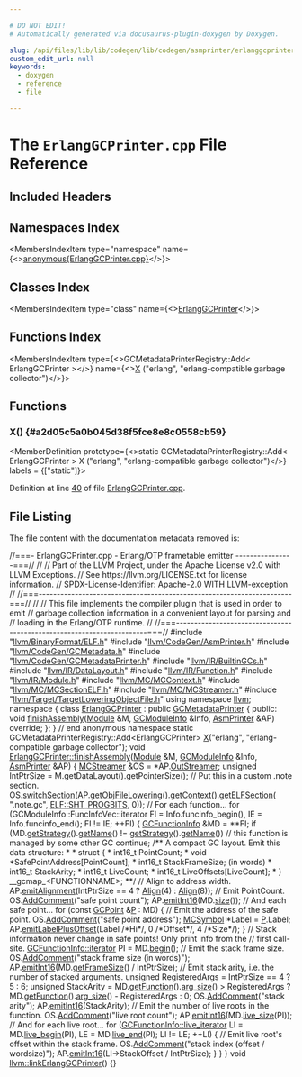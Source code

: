 ```yaml
---

# DO NOT EDIT!
# Automatically generated via docusaurus-plugin-doxygen by Doxygen.

slug: /api/files/lib/lib/codegen/lib/codegen/asmprinter/erlanggcprinter-cpp
custom_edit_url: null
keywords:
  - doxygen
  - reference
  - file

---
```





# The `ErlangGCPrinter.cpp` File Reference

<DoxygenPage pluginConfig={pluginConfig}>



## Included Headers

<IncludesList>
<IncludesListItem
  filePath="llvm/BinaryFormat/ELF.h"
  permalink="/docs/api/files/include/include/llvm/include/llvm/binaryformat/elf-h"
  isLocal="true" />
<IncludesListItem
  filePath="llvm/CodeGen/AsmPrinter.h"
  permalink="/docs/api/files/include/include/llvm/include/llvm/codegen/asmprinter-h"
  isLocal="true" />
<IncludesListItem
  filePath="llvm/CodeGen/GCMetadata.h"
  permalink="/docs/api/files/include/include/llvm/include/llvm/codegen/gcmetadata-h"
  isLocal="true" />
<IncludesListItem
  filePath="llvm/CodeGen/GCMetadataPrinter.h"
  permalink="/docs/api/files/include/include/llvm/include/llvm/codegen/gcmetadataprinter-h"
  isLocal="true" />
<IncludesListItem
  filePath="llvm/IR/BuiltinGCs.h"
  permalink="/docs/api/files/include/include/llvm/include/llvm/ir/builtingcs-h"
  isLocal="true" />
<IncludesListItem
  filePath="llvm/IR/DataLayout.h"
  permalink="/docs/api/files/include/include/llvm/include/llvm/ir/datalayout-h"
  isLocal="true" />
<IncludesListItem
  filePath="llvm/IR/Function.h"
  permalink="/docs/api/files/include/include/llvm/include/llvm/ir/function-h"
  isLocal="true" />
<IncludesListItem
  filePath="llvm/IR/Module.h"
  permalink="/docs/api/files/include/include/llvm/include/llvm/ir/module-h"
  isLocal="true" />
<IncludesListItem
  filePath="llvm/MC/MCContext.h"
  permalink="/docs/api/files/include/include/llvm/include/llvm/mc/mccontext-h"
  isLocal="true" />
<IncludesListItem
  filePath="llvm/MC/MCSectionELF.h"
  permalink="/docs/api/files/include/include/llvm/include/llvm/mc/mcsectionelf-h"
  isLocal="true" />
<IncludesListItem
  filePath="llvm/MC/MCStreamer.h"
  permalink="/docs/api/files/include/include/llvm/include/llvm/mc/mcstreamer-h"
  isLocal="true" />
<IncludesListItem
  filePath="llvm/Target/TargetLoweringObjectFile.h"
  permalink="/docs/api/files/include/include/llvm/include/llvm/target/targetloweringobjectfile-h"
  isLocal="true" />
</IncludesList>

## Namespaces Index

<MembersIndex>

<MembersIndexItem
  type="namespace"
  name={<><a href="/docs/api/namespaces/anonymous-erlanggcprinter-cpp-">anonymous&#123;ErlangGCPrinter.cpp&#125;</a></>}>
</MembersIndexItem>

</MembersIndex>

## Classes Index

<MembersIndex>

<MembersIndexItem
  type="class"
  name={<><a href="/docs/api/classes/anonymous-namespace-erlanggcprinter-cpp-/erlanggcprinter">ErlangGCPrinter</a></>}>
</MembersIndexItem>

</MembersIndex>

## Functions Index

<MembersIndex>

<MembersIndexItem
  type={<>GCMetadataPrinterRegistry::Add&lt; ErlangGCPrinter &gt;</>}
  name={<><a href="#a2d05c5a0b045d38f5fce8e8c0558cb59">X</a> (&quot;erlang&quot;, &quot;erlang-compatible garbage collector&quot;)</>}>
</MembersIndexItem>

</MembersIndex>


<SectionDefinition>

## Functions

### X() {#a2d05c5a0b045d38f5fce8e8c0558cb59}

<MemberDefinition
  prototype={<>static GCMetadataPrinterRegistry::Add&lt; ErlangGCPrinter &gt; X (&quot;erlang&quot;, &quot;erlang-compatible garbage collector&quot;)</>}
  labels = {["static"]}>

Definition at line <a href="#l00040">40</a> of file <a href="/docs/api/files/lib/lib/codegen/lib/codegen/asmprinter/erlanggcprinter-cpp">ErlangGCPrinter.cpp</a>.
</MemberDefinition>

</SectionDefinition>

## File Listing

The file content with the documentation metadata removed is:

<ProgramListing>

<Link id="l00001" /><CodeLine lineNumber="1"><span class="doxyHighlightComment">//===- ErlangGCPrinter.cpp - Erlang/OTP frametable emitter ----------------===//</span></CodeLine>
<Link id="l00002" /><CodeLine lineNumber="2"><span class="doxyHighlightComment">//</span></CodeLine>
<Link id="l00003" /><CodeLine lineNumber="3"><span class="doxyHighlightComment">// Part of the LLVM Project, under the Apache License v2.0 with LLVM Exceptions.</span></CodeLine>
<Link id="l00004" /><CodeLine lineNumber="4"><span class="doxyHighlightComment">// See https://llvm.org/LICENSE.txt for license information.</span></CodeLine>
<Link id="l00005" /><CodeLine lineNumber="5"><span class="doxyHighlightComment">// SPDX-License-Identifier: Apache-2.0 WITH LLVM-exception</span></CodeLine>
<Link id="l00006" /><CodeLine lineNumber="6"><span class="doxyHighlightComment">//</span></CodeLine>
<Link id="l00007" /><CodeLine lineNumber="7"><span class="doxyHighlightComment">//===----------------------------------------------------------------------===//</span></CodeLine>
<Link id="l00008" /><CodeLine lineNumber="8"><span class="doxyHighlightComment">//</span></CodeLine>
<Link id="l00009" /><CodeLine lineNumber="9"><span class="doxyHighlightComment">// This file implements the compiler plugin that is used in order to emit</span></CodeLine>
<Link id="l00010" /><CodeLine lineNumber="10"><span class="doxyHighlightComment">// garbage collection information in a convenient layout for parsing and</span></CodeLine>
<Link id="l00011" /><CodeLine lineNumber="11"><span class="doxyHighlightComment">// loading in the Erlang/OTP runtime.</span></CodeLine>
<Link id="l00012" /><CodeLine lineNumber="12"><span class="doxyHighlightComment">//</span></CodeLine>
<Link id="l00013" /><CodeLine lineNumber="13"><span class="doxyHighlightComment">//===----------------------------------------------------------------------===//</span></CodeLine>
<Link id="l00014" /><CodeLine lineNumber="14"></CodeLine>
<Link id="l00015" /><CodeLine lineNumber="15"><span class="doxyHighlightPreprocessor">#include &quot;<a href="/docs/api/files/include/include/llvm/include/llvm/binaryformat/elf-h">llvm/BinaryFormat/ELF.h</a>&quot;</span></CodeLine>
<Link id="l00016" /><CodeLine lineNumber="16"><span class="doxyHighlightPreprocessor">#include &quot;<a href="/docs/api/files/include/include/llvm/include/llvm/codegen/asmprinter-h">llvm/CodeGen/AsmPrinter.h</a>&quot;</span></CodeLine>
<Link id="l00017" /><CodeLine lineNumber="17"><span class="doxyHighlightPreprocessor">#include &quot;<a href="/docs/api/files/include/include/llvm/include/llvm/codegen/gcmetadata-h">llvm/CodeGen/GCMetadata.h</a>&quot;</span></CodeLine>
<Link id="l00018" /><CodeLine lineNumber="18"><span class="doxyHighlightPreprocessor">#include &quot;<a href="/docs/api/files/include/include/llvm/include/llvm/codegen/gcmetadataprinter-h">llvm/CodeGen/GCMetadataPrinter.h</a>&quot;</span></CodeLine>
<Link id="l00019" /><CodeLine lineNumber="19"><span class="doxyHighlightPreprocessor">#include &quot;<a href="/docs/api/files/include/include/llvm/include/llvm/ir/builtingcs-h">llvm/IR/BuiltinGCs.h</a>&quot;</span></CodeLine>
<Link id="l00020" /><CodeLine lineNumber="20"><span class="doxyHighlightPreprocessor">#include &quot;<a href="/docs/api/files/include/include/llvm/include/llvm/ir/datalayout-h">llvm/IR/DataLayout.h</a>&quot;</span></CodeLine>
<Link id="l00021" /><CodeLine lineNumber="21"><span class="doxyHighlightPreprocessor">#include &quot;<a href="/docs/api/files/include/include/llvm/include/llvm/ir/function-h">llvm/IR/Function.h</a>&quot;</span></CodeLine>
<Link id="l00022" /><CodeLine lineNumber="22"><span class="doxyHighlightPreprocessor">#include &quot;<a href="/docs/api/files/include/include/llvm/include/llvm/ir/module-h">llvm/IR/Module.h</a>&quot;</span></CodeLine>
<Link id="l00023" /><CodeLine lineNumber="23"><span class="doxyHighlightPreprocessor">#include &quot;<a href="/docs/api/files/include/include/llvm/include/llvm/mc/mccontext-h">llvm/MC/MCContext.h</a>&quot;</span></CodeLine>
<Link id="l00024" /><CodeLine lineNumber="24"><span class="doxyHighlightPreprocessor">#include &quot;<a href="/docs/api/files/include/include/llvm/include/llvm/mc/mcsectionelf-h">llvm/MC/MCSectionELF.h</a>&quot;</span></CodeLine>
<Link id="l00025" /><CodeLine lineNumber="25"><span class="doxyHighlightPreprocessor">#include &quot;<a href="/docs/api/files/include/include/llvm/include/llvm/mc/mcstreamer-h">llvm/MC/MCStreamer.h</a>&quot;</span></CodeLine>
<Link id="l00026" /><CodeLine lineNumber="26"><span class="doxyHighlightPreprocessor">#include &quot;<a href="/docs/api/files/include/include/llvm/include/llvm/target/targetloweringobjectfile-h">llvm/Target/TargetLoweringObjectFile.h</a>&quot;</span></CodeLine>
<Link id="l00027" /><CodeLine lineNumber="27"></CodeLine>
<Link id="l00028" /><CodeLine lineNumber="28"><span class="doxyHighlightKeyword">using namespace </span><span class="doxyHighlight"><a href="/docs/api/namespaces/llvm">llvm</a>;</span></CodeLine>
<Link id="l00029" /><CodeLine lineNumber="29"></CodeLine>
<Link id="l00030" /><CodeLine lineNumber="30" lineLink="/docs/api/namespaces/anonymous-erlanggcprinter-cpp-"><span class="doxyHighlightKeyword">namespace </span><span class="doxyHighlight">&#123;</span></CodeLine>
<Link id="l00031" /><CodeLine lineNumber="31"></CodeLine>
<Link id="l00032" /><CodeLine lineNumber="32" lineLink="/docs/api/classes/anonymous-namespace-erlanggcprinter-cpp-/erlanggcprinter"><span class="doxyHighlightKeyword">class </span><span class="doxyHighlight"><a href="/docs/api/classes/anonymous-namespace-erlanggcprinter-cpp-/erlanggcprinter">ErlangGCPrinter</a> : </span><span class="doxyHighlightKeyword">public</span><span class="doxyHighlight"> <a href="/docs/api/classes/llvm/gcmetadataprinter/#ae944ce49adc84bc2384d95f293763a64">GCMetadataPrinter</a> &#123;</span></CodeLine>
<Link id="l00033" /><CodeLine lineNumber="33"><span class="doxyHighlightKeyword">public</span><span class="doxyHighlight">:</span></CodeLine>
<Link id="l00034" /><CodeLine lineNumber="34"><span class="doxyHighlight">  </span><span class="doxyHighlightKeywordType">void</span><span class="doxyHighlight"> <a href="/docs/api/classes/anonymous-namespace-erlanggcprinter-cpp-/erlanggcprinter/#a574679a34186d5db3a7b14b0ce5c5078">finishAssembly</a>(<a href="/docs/api/classes/llvm/module">Module</a> &amp;M, <a href="/docs/api/classes/llvm/gcmoduleinfo">GCModuleInfo</a> &amp;Info, <a href="/docs/api/classes/llvm/gcmetadataprinter/#a47b1796e5c0a56e8a36cf39ae2d051a5">AsmPrinter</a> &amp;AP) </span><span class="doxyHighlightKeyword">override</span><span class="doxyHighlight">;</span></CodeLine>
<Link id="l00035" /><CodeLine lineNumber="35"><span class="doxyHighlight">&#125;;</span></CodeLine>
<Link id="l00036" /><CodeLine lineNumber="36"></CodeLine>
<Link id="l00037" /><CodeLine lineNumber="37"><span class="doxyHighlight">&#125; </span><span class="doxyHighlightComment">// end anonymous namespace</span></CodeLine>
<Link id="l00038" /><CodeLine lineNumber="38"></CodeLine>
<Link id="l00039" /><CodeLine lineNumber="39"><span class="doxyHighlightKeyword">static</span><span class="doxyHighlight"> GCMetadataPrinterRegistry::Add&lt;ErlangGCPrinter&gt;</span></CodeLine>
<Link id="l00040" /><CodeLine lineNumber="40" lineLink="#a2d05c5a0b045d38f5fce8e8c0558cb59"><span class="doxyHighlight">    <a href="/docs/api/files/lib/lib/tablegen/tablegenbackendskeleton-cpp/#ab60f28d7a141ac46ccc200176a1bca8b">X</a>(</span><span class="doxyHighlightStringLiteral">&quot;erlang&quot;</span><span class="doxyHighlight">, </span><span class="doxyHighlightStringLiteral">&quot;erlang-compatible garbage collector&quot;</span><span class="doxyHighlight">);</span></CodeLine>
<Link id="l00041" /><CodeLine lineNumber="41"></CodeLine>
<Link id="l00042" /><CodeLine lineNumber="42" lineLink="/docs/api/classes/anonymous-namespace-erlanggcprinter-cpp-/erlanggcprinter/#a574679a34186d5db3a7b14b0ce5c5078"><span class="doxyHighlightKeywordType">void</span><span class="doxyHighlight"> <a href="/docs/api/classes/anonymous-namespace-erlanggcprinter-cpp-/erlanggcprinter/#a574679a34186d5db3a7b14b0ce5c5078">ErlangGCPrinter::finishAssembly</a>(<a href="/docs/api/classes/llvm/module">Module</a> &amp;M, <a href="/docs/api/classes/llvm/gcmoduleinfo">GCModuleInfo</a> &amp;Info,</span></CodeLine>
<Link id="l00043" /><CodeLine lineNumber="43"><span class="doxyHighlight">                                     <a href="/docs/api/classes/llvm/gcmetadataprinter/#a47b1796e5c0a56e8a36cf39ae2d051a5">AsmPrinter</a> &amp;AP) &#123;</span></CodeLine>
<Link id="l00044" /><CodeLine lineNumber="44"><span class="doxyHighlight">  <a href="/docs/api/classes/llvm/mcstreamer">MCStreamer</a> &amp;OS = &#42;AP.<a href="/docs/api/classes/llvm/asmprinter/#ac189a157a6aab76ea837c13ec615dbc9">OutStreamer</a>;</span></CodeLine>
<Link id="l00045" /><CodeLine lineNumber="45"><span class="doxyHighlight">  </span><span class="doxyHighlightKeywordType">unsigned</span><span class="doxyHighlight"> IntPtrSize = M.getDataLayout().getPointerSize();</span></CodeLine>
<Link id="l00046" /><CodeLine lineNumber="46"></CodeLine>
<Link id="l00047" /><CodeLine lineNumber="47"><span class="doxyHighlight">  </span><span class="doxyHighlightComment">// Put this in a custom .note section.</span></CodeLine>
<Link id="l00048" /><CodeLine lineNumber="48"><span class="doxyHighlight">  OS.<a href="/docs/api/classes/llvm/mcstreamer/#ac4f84451dc4abc997c960d484953b1d2">switchSection</a>(AP.<a href="/docs/api/classes/llvm/asmprinter/#a0580b05cc0794957d4ac1ce2f209ac87">getObjFileLowering</a>().<a href="/docs/api/classes/llvm/mcobjectfileinfo/#afcda39b4059eca86c10397b7a938a729">getContext</a>().<a href="/docs/api/classes/llvm/mccontext/#a3fddc32fd70ea36b8482c9055eb68c40">getELFSection</a>(</span></CodeLine>
<Link id="l00049" /><CodeLine lineNumber="49"><span class="doxyHighlight">      </span><span class="doxyHighlightStringLiteral">&quot;.note.gc&quot;</span><span class="doxyHighlight">, <a href="/docs/api/namespaces/llvm/elf/#ab23570002b1ab10a685e8f349da3ddbca18ae5a64ac74a4265698b956bc797b32">ELF::SHT&#95;PROGBITS</a>, 0));</span></CodeLine>
<Link id="l00050" /><CodeLine lineNumber="50"></CodeLine>
<Link id="l00051" /><CodeLine lineNumber="51"><span class="doxyHighlight">  </span><span class="doxyHighlightComment">// For each function...</span></CodeLine>
<Link id="l00052" /><CodeLine lineNumber="52"><span class="doxyHighlight">  </span><span class="doxyHighlightKeywordFlow">for</span><span class="doxyHighlight"> (GCModuleInfo::FuncInfoVec::iterator FI = Info.funcinfo&#95;begin(),</span></CodeLine>
<Link id="l00053" /><CodeLine lineNumber="53"><span class="doxyHighlight">                                           IE = Info.funcinfo&#95;end();</span></CodeLine>
<Link id="l00054" /><CodeLine lineNumber="54"><span class="doxyHighlight">       FI != IE; ++FI) &#123;</span></CodeLine>
<Link id="l00055" /><CodeLine lineNumber="55"><span class="doxyHighlight">    <a href="/docs/api/classes/llvm/gcfunctioninfo">GCFunctionInfo</a> &amp;MD = &#42;&#42;FI;</span></CodeLine>
<Link id="l00056" /><CodeLine lineNumber="56"><span class="doxyHighlight">    </span><span class="doxyHighlightKeywordFlow">if</span><span class="doxyHighlight"> (MD.<a href="/docs/api/classes/llvm/gcfunctioninfo/#a98e4459898a43800bff9bcb2f1e2a8bb">getStrategy</a>().<a href="/docs/api/classes/llvm/gcstrategy/#ae253aa14fb9f8582e089850f07616599">getName</a>() != <a href="/docs/api/classes/llvm/gcmetadataprinter/#a103ca212831edb585c5fdc509df54b33">getStrategy</a>().<a href="/docs/api/files/lib/lib/transforms/lib/transforms/objcarc/provenanceanalysisevaluator-cpp/#a2ee79648e8bce3ddbb26358ff10e3e82">getName</a>())</span></CodeLine>
<Link id="l00057" /><CodeLine lineNumber="57"><span class="doxyHighlight">      </span><span class="doxyHighlightComment">// this function is managed by some other GC</span></CodeLine>
<Link id="l00058" /><CodeLine lineNumber="58"><span class="doxyHighlight">      </span><span class="doxyHighlightKeywordFlow">continue</span><span class="doxyHighlight">;</span></CodeLine>
<Link id="l00059" /><CodeLine lineNumber="59"><span class="doxyHighlightComment">    /&#42;&#42; A compact GC layout. Emit this data structure:</span></CodeLine>
<Link id="l00060" /><CodeLine lineNumber="60"><span class="doxyHighlightComment">     &#42;</span></CodeLine>
<Link id="l00061" /><CodeLine lineNumber="61"><span class="doxyHighlightComment">     &#42; struct &#123;</span></CodeLine>
<Link id="l00062" /><CodeLine lineNumber="62"><span class="doxyHighlightComment">     &#42;   int16&#95;t PointCount;</span></CodeLine>
<Link id="l00063" /><CodeLine lineNumber="63"><span class="doxyHighlightComment">     &#42;   void &#42;SafePointAddress&#91;PointCount&#93;;</span></CodeLine>
<Link id="l00064" /><CodeLine lineNumber="64"><span class="doxyHighlightComment">     &#42;   int16&#95;t StackFrameSize; (in words)</span></CodeLine>
<Link id="l00065" /><CodeLine lineNumber="65"><span class="doxyHighlightComment">     &#42;   int16&#95;t StackArity;</span></CodeLine>
<Link id="l00066" /><CodeLine lineNumber="66"><span class="doxyHighlightComment">     &#42;   int16&#95;t LiveCount;</span></CodeLine>
<Link id="l00067" /><CodeLine lineNumber="67"><span class="doxyHighlightComment">     &#42;   int16&#95;t LiveOffsets&#91;LiveCount&#93;;</span></CodeLine>
<Link id="l00068" /><CodeLine lineNumber="68"><span class="doxyHighlightComment">     &#42; &#125; &#95;&#95;gcmap&#95;&lt;FUNCTIONNAME&gt;;</span></CodeLine>
<Link id="l00069" /><CodeLine lineNumber="69"><span class="doxyHighlightComment">     &#42;&#42;/</span></CodeLine>
<Link id="l00070" /><CodeLine lineNumber="70"></CodeLine>
<Link id="l00071" /><CodeLine lineNumber="71"><span class="doxyHighlight">    </span><span class="doxyHighlightComment">// Align to address width.</span></CodeLine>
<Link id="l00072" /><CodeLine lineNumber="72"><span class="doxyHighlight">    AP.<a href="/docs/api/classes/llvm/asmprinter/#aa321836ddd72df66be5551323b3090d9">emitAlignment</a>(IntPtrSize == 4 ? <a href="/docs/api/structs/llvm/align">Align</a>(4) : <a href="/docs/api/structs/llvm/align">Align</a>(8));</span></CodeLine>
<Link id="l00073" /><CodeLine lineNumber="73"></CodeLine>
<Link id="l00074" /><CodeLine lineNumber="74"><span class="doxyHighlight">    </span><span class="doxyHighlightComment">// Emit PointCount.</span></CodeLine>
<Link id="l00075" /><CodeLine lineNumber="75"><span class="doxyHighlight">    OS.<a href="/docs/api/classes/llvm/mcstreamer/#a64eafd6bed9f342e423e74a93223135c">AddComment</a>(</span><span class="doxyHighlightStringLiteral">&quot;safe point count&quot;</span><span class="doxyHighlight">);</span></CodeLine>
<Link id="l00076" /><CodeLine lineNumber="76"><span class="doxyHighlight">    AP.<a href="/docs/api/classes/llvm/asmprinter/#ad87d51ae3e480de2e3892fc257406212">emitInt16</a>(MD.<a href="/docs/api/classes/llvm/gcfunctioninfo/#a71465584e291bc6d25e24f061526a7fc">size</a>());</span></CodeLine>
<Link id="l00077" /><CodeLine lineNumber="77"></CodeLine>
<Link id="l00078" /><CodeLine lineNumber="78"><span class="doxyHighlight">    </span><span class="doxyHighlightComment">// And each safe point...</span></CodeLine>
<Link id="l00079" /><CodeLine lineNumber="79"><span class="doxyHighlight">    </span><span class="doxyHighlightKeywordFlow">for</span><span class="doxyHighlight"> (</span><span class="doxyHighlightKeyword">const</span><span class="doxyHighlight"> <a href="/docs/api/structs/llvm/gcpoint">GCPoint</a> &amp;<a href="/docs/api/files/lib/lib/option/option-cpp/#a04665169063c8ca1f2ea96c27fc7c2b2">P</a> : MD) &#123;</span></CodeLine>
<Link id="l00080" /><CodeLine lineNumber="80"><span class="doxyHighlight">      </span><span class="doxyHighlightComment">// Emit the address of the safe point.</span></CodeLine>
<Link id="l00081" /><CodeLine lineNumber="81"><span class="doxyHighlight">      OS.<a href="/docs/api/classes/llvm/mcstreamer/#a64eafd6bed9f342e423e74a93223135c">AddComment</a>(</span><span class="doxyHighlightStringLiteral">&quot;safe point address&quot;</span><span class="doxyHighlight">);</span></CodeLine>
<Link id="l00082" /><CodeLine lineNumber="82"><span class="doxyHighlight">      <a href="/docs/api/classes/llvm/mcsymbol">MCSymbol</a> &#42;Label = <a href="/docs/api/files/lib/lib/option/option-cpp/#a04665169063c8ca1f2ea96c27fc7c2b2">P</a>.Label;</span></CodeLine>
<Link id="l00083" /><CodeLine lineNumber="83"><span class="doxyHighlight">      AP.<a href="/docs/api/classes/llvm/asmprinter/#a2380b3abc7ab19ec1af9883a5f7bbd67">emitLabelPlusOffset</a>(Label </span><span class="doxyHighlightComment">/&#42;Hi&#42;/</span><span class="doxyHighlight">, 0 </span><span class="doxyHighlightComment">/&#42;Offset&#42;/</span><span class="doxyHighlight">, 4 </span><span class="doxyHighlightComment">/&#42;Size&#42;/</span><span class="doxyHighlight">);</span></CodeLine>
<Link id="l00084" /><CodeLine lineNumber="84"><span class="doxyHighlight">    &#125;</span></CodeLine>
<Link id="l00085" /><CodeLine lineNumber="85"></CodeLine>
<Link id="l00086" /><CodeLine lineNumber="86"><span class="doxyHighlight">    </span><span class="doxyHighlightComment">// Stack information never change in safe points! Only print info from the</span></CodeLine>
<Link id="l00087" /><CodeLine lineNumber="87"><span class="doxyHighlight">    </span><span class="doxyHighlightComment">// first call-site.</span></CodeLine>
<Link id="l00088" /><CodeLine lineNumber="88"><span class="doxyHighlight">    <a href="/docs/api/classes/llvm/gcfunctioninfo/#ad553d77477f4b042825d3d79d11ea54b">GCFunctionInfo::iterator</a> PI = MD.<a href="/docs/api/classes/llvm/gcfunctioninfo/#a77c417b0241688bca06f6491a2da8baf">begin</a>();</span></CodeLine>
<Link id="l00089" /><CodeLine lineNumber="89"></CodeLine>
<Link id="l00090" /><CodeLine lineNumber="90"><span class="doxyHighlight">    </span><span class="doxyHighlightComment">// Emit the stack frame size.</span></CodeLine>
<Link id="l00091" /><CodeLine lineNumber="91"><span class="doxyHighlight">    OS.<a href="/docs/api/classes/llvm/mcstreamer/#a64eafd6bed9f342e423e74a93223135c">AddComment</a>(</span><span class="doxyHighlightStringLiteral">&quot;stack frame size (in words)&quot;</span><span class="doxyHighlight">);</span></CodeLine>
<Link id="l00092" /><CodeLine lineNumber="92"><span class="doxyHighlight">    AP.<a href="/docs/api/classes/llvm/asmprinter/#ad87d51ae3e480de2e3892fc257406212">emitInt16</a>(MD.<a href="/docs/api/classes/llvm/gcfunctioninfo/#a681b6af2f54c7606da87aa7e777bbe3e">getFrameSize</a>() / IntPtrSize);</span></CodeLine>
<Link id="l00093" /><CodeLine lineNumber="93"></CodeLine>
<Link id="l00094" /><CodeLine lineNumber="94"><span class="doxyHighlight">    </span><span class="doxyHighlightComment">// Emit stack arity, i.e. the number of stacked arguments.</span></CodeLine>
<Link id="l00095" /><CodeLine lineNumber="95"><span class="doxyHighlight">    </span><span class="doxyHighlightKeywordType">unsigned</span><span class="doxyHighlight"> RegisteredArgs = IntPtrSize == 4 ? 5 : 6;</span></CodeLine>
<Link id="l00096" /><CodeLine lineNumber="96"><span class="doxyHighlight">    </span><span class="doxyHighlightKeywordType">unsigned</span><span class="doxyHighlight"> StackArity = MD.<a href="/docs/api/classes/llvm/gcfunctioninfo/#ad698a1f47410fdd4aeaa489f3d865019">getFunction</a>().<a href="/docs/api/classes/llvm/function/#ac6baa801e4aea800984e760d5460662f">arg&#95;size</a>() &gt; RegisteredArgs</span></CodeLine>
<Link id="l00097" /><CodeLine lineNumber="97"><span class="doxyHighlight">                              ? MD.<a href="/docs/api/classes/llvm/gcfunctioninfo/#ad698a1f47410fdd4aeaa489f3d865019">getFunction</a>().<a href="/docs/api/classes/llvm/function/#ac6baa801e4aea800984e760d5460662f">arg&#95;size</a>() - RegisteredArgs</span></CodeLine>
<Link id="l00098" /><CodeLine lineNumber="98"><span class="doxyHighlight">                              : 0;</span></CodeLine>
<Link id="l00099" /><CodeLine lineNumber="99"><span class="doxyHighlight">    OS.<a href="/docs/api/classes/llvm/mcstreamer/#a64eafd6bed9f342e423e74a93223135c">AddComment</a>(</span><span class="doxyHighlightStringLiteral">&quot;stack arity&quot;</span><span class="doxyHighlight">);</span></CodeLine>
<Link id="l00100" /><CodeLine lineNumber="100"><span class="doxyHighlight">    AP.<a href="/docs/api/classes/llvm/asmprinter/#ad87d51ae3e480de2e3892fc257406212">emitInt16</a>(StackArity);</span></CodeLine>
<Link id="l00101" /><CodeLine lineNumber="101"></CodeLine>
<Link id="l00102" /><CodeLine lineNumber="102"><span class="doxyHighlight">    </span><span class="doxyHighlightComment">// Emit the number of live roots in the function.</span></CodeLine>
<Link id="l00103" /><CodeLine lineNumber="103"><span class="doxyHighlight">    OS.<a href="/docs/api/classes/llvm/mcstreamer/#a64eafd6bed9f342e423e74a93223135c">AddComment</a>(</span><span class="doxyHighlightStringLiteral">&quot;live root count&quot;</span><span class="doxyHighlight">);</span></CodeLine>
<Link id="l00104" /><CodeLine lineNumber="104"><span class="doxyHighlight">    AP.<a href="/docs/api/classes/llvm/asmprinter/#ad87d51ae3e480de2e3892fc257406212">emitInt16</a>(MD.<a href="/docs/api/classes/llvm/gcfunctioninfo/#a61aea3cbd5619f46ce9aa2ce3799ff9d">live&#95;size</a>(PI));</span></CodeLine>
<Link id="l00105" /><CodeLine lineNumber="105"></CodeLine>
<Link id="l00106" /><CodeLine lineNumber="106"><span class="doxyHighlight">    </span><span class="doxyHighlightComment">// And for each live root...</span></CodeLine>
<Link id="l00107" /><CodeLine lineNumber="107"><span class="doxyHighlight">    </span><span class="doxyHighlightKeywordFlow">for</span><span class="doxyHighlight"> (<a href="/docs/api/classes/llvm/gcfunctioninfo/#aa9282de572d03dca73f282b617f64bd0">GCFunctionInfo::live&#95;iterator</a> LI = MD.<a href="/docs/api/classes/llvm/gcfunctioninfo/#a81c7cd06eff3dc773acdbcdf7f654879">live&#95;begin</a>(PI),</span></CodeLine>
<Link id="l00108" /><CodeLine lineNumber="108"><span class="doxyHighlight">                                       LE = MD.<a href="/docs/api/classes/llvm/gcfunctioninfo/#a9da823485016de1037a37cc2f66739c9">live&#95;end</a>(PI);</span></CodeLine>
<Link id="l00109" /><CodeLine lineNumber="109"><span class="doxyHighlight">         LI != LE; ++LI) &#123;</span></CodeLine>
<Link id="l00110" /><CodeLine lineNumber="110"><span class="doxyHighlight">      </span><span class="doxyHighlightComment">// Emit live root&#39;s offset within the stack frame.</span></CodeLine>
<Link id="l00111" /><CodeLine lineNumber="111"><span class="doxyHighlight">      OS.<a href="/docs/api/classes/llvm/mcstreamer/#a64eafd6bed9f342e423e74a93223135c">AddComment</a>(</span><span class="doxyHighlightStringLiteral">&quot;stack index (offset / wordsize)&quot;</span><span class="doxyHighlight">);</span></CodeLine>
<Link id="l00112" /><CodeLine lineNumber="112"><span class="doxyHighlight">      AP.<a href="/docs/api/classes/llvm/asmprinter/#ad87d51ae3e480de2e3892fc257406212">emitInt16</a>(LI-&gt;StackOffset / IntPtrSize);</span></CodeLine>
<Link id="l00113" /><CodeLine lineNumber="113"><span class="doxyHighlight">    &#125;</span></CodeLine>
<Link id="l00114" /><CodeLine lineNumber="114"><span class="doxyHighlight">  &#125;</span></CodeLine>
<Link id="l00115" /><CodeLine lineNumber="115"><span class="doxyHighlight">&#125;</span></CodeLine>
<Link id="l00116" /><CodeLine lineNumber="116"></CodeLine>
<Link id="l00117" /><CodeLine lineNumber="117" lineLink="/docs/api/namespaces/llvm/#a2e68a405a95c7bb76fcf4f73be046e8e"><span class="doxyHighlightKeywordType">void</span><span class="doxyHighlight"> <a href="/docs/api/namespaces/llvm/#a2e68a405a95c7bb76fcf4f73be046e8e">llvm::linkErlangGCPrinter</a>() &#123;&#125;</span></CodeLine>

</ProgramListing>


</DoxygenPage>
